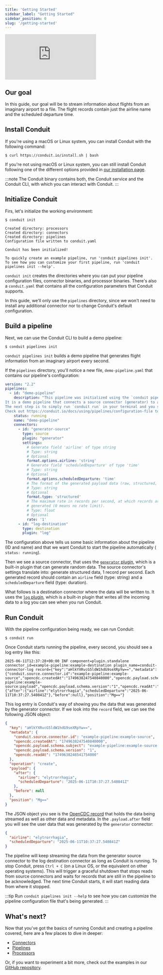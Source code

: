 ```yaml
---
title: 'Getting Started'
sidebar_label: "Getting Started"
sidebar_position: 0
slug: '/getting-started'
---
```



<div style={{ position: 'relative', paddingBottom: '56.25%', height: 0, overflow: 'hidden', maxWidth: '100%' }}>
  <iframe
    src="https://www.loom.com/embed/4b9797ab29364fa4beb91cf9604b503a?sid=3afbd018-e8cf-4c97-a4ce-bf59d9c4cc3f?hideEmbedTopBar=true&hide_title=true&hide_owner=true&hide_share=true&hide_speed=true"
    webkitallowfullscreen
    frameborder="0"
    mozallowfullscreen
    allowFullScreen
    style={{ position: 'absolute', top: 0, left: 0, width: '100%', height: '100%' }}
  ></iframe>
</div>

## Our goal

In this guide, our goal will be to stream information about flights from an
imaginary airport to a file. The flight records contain just the airline name
and the scheduled departure time.

## Install Conduit

If you're using a macOS or Linux system, you can install Conduit with the
following command:

```shell
$ curl https://conduit.io/install.sh | bash
```

If you're not using macOS or Linux system, you can still install Conduit
following one of the different options provided
in [our installation page](/docs/installing-and-running).

:::note
The Conduit binary contains both, the Conduit service and the Conduit CLI, with
which you can interact with Conduit.
:::

## Initialize Conduit 

Firs, let's initialize the working environment:

```shell
$ conduit init

Created directory: processors
Created directory: connectors
Created directory: pipelines
Configuration file written to conduit.yaml

Conduit has been initialized!

To quickly create an example pipeline, run 'conduit pipelines init'.
To see how you can customize your first pipeline, run 'conduit pipelines init --help'.
```

`conduit init` creates the directories where you can put your pipeline
configuration files, connector binaries, and processor binaries. There's also a
`conduit.yaml` that contains all the configuration parameters that Conduit
supports.

In this guide, we'll only use the `pipelines` directory, since we won't need to
install any additional connector nor to change Conduit's default configuration.

## Build a pipeline

Next, we can use the Conduit CLI to build a demo pipeline:

```shell
$ conduit pipelines init
```

`conduit pipelines init` builds a demo pipeline that generates flight information
from an imaginary airport every second.

If the `pipelines` directory, you'll notice a new file,
`demo-pipeline.yaml` that contains our pipeline's configuration:

```yaml
version: "2.2"
pipelines:
  - id: "demo-pipeline"
    description: "This pipeline was initialized using the `conduit pipelines init` command.
It is a demo pipeline that connects a source connector (generator) to a destination connector (log).
The next step is to simply run `conduit run` in your terminal and you should see a new record being logged every second.
Check out https://conduit.io/docs/using/pipelines/configuration-file to learn about how this file is structured."
    status: running
    name: "demo-pipeline"
    connectors:
      - id: "generator-source"
        type: source
        plugin: "generator"
        settings:
          # Generate field 'airline' of type string
          # Type: string
          # Optional
          format.options.airline: 'string'
          # Generate field 'scheduledDeparture' of type 'time'
          # Type: string
          # Optional
          format.options.scheduledDeparture: 'time'
          # The format of the generated payload data (raw, structured, file).
          # Type: string
          # Optional
          format.type: 'structured'
          # The maximum rate in records per second, at which records are
          # generated (0 means no rate limit).
          # Type: float
          # Optional
          rate: '1'
      - id: "log-destination"
        type: destination
        plugin: "log"
```

The configuration above tells us some basic information about the pipeline (ID
and name) and that we want Conduit to start the pipeline automatically (
`status: running`).

Then we see a source connector, that uses the [
`generator` plugin](/docs/using/connectors/list/generator),
which is a built-in plugin that can generate random data. The source connector's
settings translate into: generate structured data, 1 record per second. Each
generated record should contain an `airline` field (type: string) and a
`scheduledDeparture` field (type: duration).

What follows is a destination connector where the data will be written to. It
uses the [`log` plugin](/docs/using/connectors/list/log), which is a built-in plugin that writes all the incoming
data to a log you can see when you run Conduit.
 
## Run Conduit

With the pipeline configuration being ready, we can run Conduit:

```shell
$ conduit run
```

Once Conduit starts running the pipeline, every second, you should see a log entry like this:

```shell
2025-06-11T12:37:28+00:00 INF component=plugin.standalone connector_id=example-pipeline:example-destination plugin_name=conduit-connector-log record={"key":"aHlkYXRvcG5ldW1hdG9seXRpYw==","metadata":{"conduit.source.connector.id":"example-pipeline:example-source","opencdc.createdAt":"1749638247540840000","opencdc.payload.schema.subject":"example-pipeline:example-source:payload","opencdc.payload.schema.version":"1","opencdc.readAt":"1749638248541754000"},"operation":"create","payload":{"after":{"airline":"elytrorrhagia","scheduledDeparture":"2025-06-11T10:37:27.540841Z"},"before":null},"position":"Mg=="}
```

This log entry is Conduit's way of showing you the data that was generated by the generator connector. If we look into the `record` field, we can see the following JSON object:


```json
{
  "key": "aHlkYXRvcG5ldW1hdG9seXRpYw==",
  "metadata": {
    "conduit.source.connector.id": "example-pipeline:example-source",
    "opencdc.createdAt": "1749638247540840000",
    "opencdc.payload.schema.subject": "example-pipeline:example-source:payload",
    "opencdc.payload.schema.version": "1",
    "opencdc.readAt": "1749638248541754000"
  },
  "operation": "create",
  "payload": {
    "after": {
      "airline": "elytrorrhagia",
      "scheduledDeparture": "2025-06-11T10:37:27.540841Z"
    },
    "before": null
  },
  "position": "Mg=="
}
```

The JSON object you see is the [OpenCDC record](/docs/using/opencdc-record) that
holds the data being streamed as well as other data and metadata. In the
`.payload.after` field you will see the user data that was generated by the
`generator` connector:

```json
{
  "airline": "elytrorrhagia",
  "scheduledDeparture": "2025-06-11T10:37:27.540841Z"
}
```

The pipeline will keep streaming the data from the generator source connector to
the log destination connector as long as Conduit is running. To stop Conduit,
press `Ctrl + C` (on a Linux OS, or the equivalent on other operating systems). This will
trigger a graceful shutdown that stops reads from source connectors and waits
for records that are still in the pipeline to be acknowledged. The next time
Conduit starts, it will start reading data from where it stopped.


:::tip
Run `conduit pipelines init --help` to see how you can customize the pipeline
configuration file that's being generated.
:::


## What's next?

Now that you've got the basics of running Conduit and creating a pipeline
covered, here are a few places to dive in deeper:
- [Connectors](/docs/using/connectors/getting-started)
- [Pipelines](/docs/using/pipelines/configuration-file)
- [Processors](/docs/using/processors/getting-started)

Or, if you want to experiment a bit more, check out the examples in
our [GitHub repository](https://github.com/ConduitIO/conduit/tree/main/examples).
